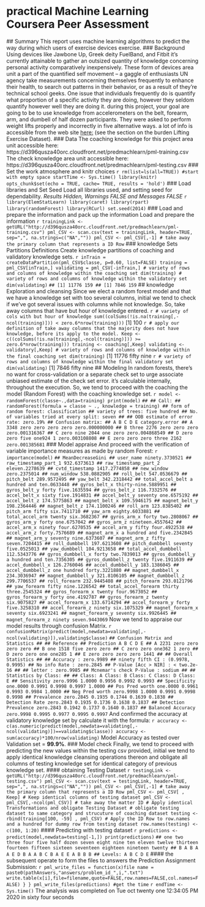 # practical Machine Learning Coursera Peer Assessment 
 ## Summary 
This report uses machine learning algorithms to predict the way during which users of exercise devices exercise.
 ### Background Using devices like Jawbone Up, Greek deity FuelBand, and Fitbit it's currently attainable to gather an outsized quantity of knowledge concerning personal activity comparatively inexpensively. These form of devices area unit a part of the quantified self movement – a gaggle of enthusiasts UN agency take measurements concerning themselves frequently to enhance their health, to search out patterns in their behavior, or as a result of they're technical school geeks. One issue that individuals frequently do is quantify what proportion of a specific activity they are doing, however they seldom quantify however well they are doing it. during this project, your goal are going to be to use knowledge from accelerometers on the belt, forearm, arm, and dumbell of half dozen participants. They were asked to perform weight lifts properly and incorrectly in five alternative ways. a lot of info is accessible from the web site [here:](http://groupware.les.inf.puc-rio.br/har) (see the section on the burden Lifting Exercise Dataset). ### Data The coaching knowledge for this project area unit accessible here: https://d396qusza40orc.cloudfront.net/predmachlearn/pml-training.csv The check knowledge area unit accessible here: 
https://d396qusza40orc.cloudfront.net/predmachlearn/pml-testing.csv ### Set the work atmosphere and knitr choices ```r rm(list=ls(all=TRUE)) #start with empty space startTime <- Sys.time() library(knitr) opts_chunk$set(echo = TRUE, cache= TRUE, results = 'hold') ``` ### Load libraries and Set Seed Load all libraries used, and setting seed for dependability. *Results Hidden, Warnings FALSE and Messages FALSE* ```r library(ElemStatLearn) library(caret) library(rpart) library(randomForest) library(RCurl) set.seed(2014) ``` ### Load and prepare the information and pack up the information Load and prepare the information ```r trainingLink <- getURL("http://d396qusza40orc.cloudfront.net/predmachlearn/pml-training.csv") pml_CSV <- scan.csv(text = trainingLink, header=TRUE, sep=",", na.strings=c("NA","")) pml_CSV <- pml_CSV[,-1] # take away the primary column that represents a ID Row ``` ### knowledge Sets Partitions Definitions Create knowledge partitions of coaching and validatory knowledge sets. ```r inTrain = createDataPartition(pml_CSV$classe, p=0.60, list=FALSE) training = pml_CSV[inTrain,] validating = pml_CSV[-inTrain,] # variety of rows and columns of knowledge within the coaching set dim(training) # variety of rows and columns of knowledge within the validatory set dim(validating) ``` ``` ## [1] 11776 159 ## [1] 7846 159 ``` ## knowledge Exploration and cleansing Since we elect a random forest model and that we have a knowledge set with too several columns, initial we tend to check if we've got several issues with columns while not knowledge. So, take away columns that have but hour of knowledge entered. ```r # variety of cols with but hour of knowledge sum((colSums(!is.na(training[,-ncol(training)])) < zero.6*nrow(training))) ``` [1] 100 ```r # apply our definition of take away columns that the majority does not have knowledge, before its apply to the model. Keep <- c((colSums(!is.na(training[,-ncol(training)])) >= zero.6*nrow(training))) training <- coaching[,Keep] validating <- validatory[,Keep] # variety of rows and columns of knowledge within the final coaching set dim(training) ``` [1] 11776 fifty nine ```r # variety of rows and columns of knowledge within the final validatory set dim(validating) ``` [1] 7846 fifty nine ## Modeling In random forests, there's no want for cross-validation or a separate check set to urge associate unbiased estimate of the check set error. it's calculable internally, throughout the execution. So, we tend to proceed with the coaching the model (Random Forest) with the coaching knowledge set. ```r model <- randomForest(classe~.,data=training) print(model) ``` ``` ## ## Call: ## randomForest(formula = classe ~ ., knowledge = training) ## form of random forest: classification ## variety of trees: five hundred ## No. of variables tried at every split: seven ## ## OOB estimate of error rate: zero.19% ## Confusion matrix: ## A B C D E category.error ## A 3348 zero zero zero zero zero.000000000 ## B three 2276 zero zero zero zero.001316367 ## C zero nine 2044 one zero zero.004868549 ## D zero zero five one924 1 zero.003108808 ## E zero zero zero three 2162 zero.001385681 ``` ### Model appraise And proceed with the verification of variable importance measures as made by random Forest: ```r importance(model) ``` ``` ## MeanDecreaseGini ## user_name ninety.3730521 ## raw_timestamp_part_1 932.6373613 ## raw_timestamp_part_2 eleven.2278639 ## cvtd_timestamp 1417.2774858 ## new_window zero.2375014 ## num_window 538.0882905 ## roll_belt 547.0536679 ## pitch_belt 289.9572495 ## yaw_belt 342.2318442 ## total_accel_belt a hundred and ten.0633448 ## gyros_belt_x thirty-nine.5889951 ## gyros_belt_y forty five.1635594 ## gyros_belt_z 116.7332576 ## accel_belt_x sixty five.1914831 ## accel_belt_y seventy one.6575192 ## accel_belt_z 174.5775863 ## magnet_belt_x 109.5946175 ## magnet_belt_y 198.2364446 ## magnet_belt_z 174.1100246 ## roll_arm 123.8385402 ## pitch_arm fifty six.7411710 ## yaw_arm eighty.6033881 ## total_accel_arm twenty six.3682367 ## gyros_arm_x forty two.2808067 ## gyros_arm_y forty one.6757042 ## gyros_arm_z nineteen.4557642 ## accel_arm_x ninety four.6270535 ## accel_arm_y fifty four.4922538 ## accel_arm_z forty.7576689 ## magnet_arm_x a hundred and five.2342845 ## magnet_arm_y seventy nine.6373607 ## magnet_arm_z fifty seven.7204415 ## roll_dumbbell 197.6213608 ## pitch_dumbbell seventy five.0525013 ## yaw_dumbbell 104.9213658 ## total_accel_dumbbell 112.5343776 ## gyros_dumbbell_x forty two.7839013 ## gyros_dumbbell_y a hundred and ten.7356305 ## gyros_dumbbell_z twenty five.1911639 ## accel_dumbbell_x 126.2760046 ## accel_dumbbell_y 183.1386045 ## accel_dumbbell_z one hundred forty.3221880 ## magnet_dumbbell_x 234.3036947 ## magnet_dumbbell_y 321.8106105 ## magnet_dumbbell_z 299.7706537 ## roll_forearm 232.9445408 ## pitch_forearm 293.0121796 ## yaw_forearm fifty nine.1226542 ## total_accel_forearm thirty three.2545324 ## gyros_forearm_x twenty four.9673052 ## gyros_forearm_y forty one.4192787 ## gyros_forearm_z twenty six.9075827 ## accel_forearm_x 133.6714294 ## accel_forearm_y forty five.3258310 ## accel_forearm_z ninety six.1075329 ## magnet_forearm_x seventy six.6923241 ## magnet_forearm_y seventy six.9926445 ## magnet_forearm_z ninety seven.9443069 ``` Now we tend to appraise our model results through confusion Matrix. ```r confusionMatrix(predict(model,newdata=validating[,-ncol(validating)]),validating$classe) ``` ``` ## Confusion Matrix and Statistics ## ## Reference ## Prediction A B C D E ## A 2231 zero zero zero zero ## B one 1518 five zero zero ## C zero zero one362 1 zero ## D zero zero one one285 1 ## E zero zero zero zero 1441 ## ## Overall Statistics ## ## Accuracy : zero.9989 ## ninety fifth CI : (0.9978, 0.9995) ## No info Rate : zero.2845 ## P-Value [Acc > NIR] : < two.2e-16 ## ## letter : zero.9985 ## Mcnemar's check P-Value : sodium ## ## Statistics by Class: ## ## Class: A Class: B Class: C Class: D Class: E ## Sensitivity zero.9996 1.0000 0.9956 0.9992 0.9993 ## Specificity one.0000 0.9991 0.9998 0.9997 1.0000 ## Pos Pred worth one.0000 0.9961 0.9993 0.9984 1.0000 ## Neg Pred worth zero.9998 1.0000 0.9991 0.9998 0.9998 ## Prevalence zero.2845 0.1935 0.1744 0.1639 0.1838 ## Detection Rate zero.2843 0.1935 0.1736 0.1638 0.1837 ## Detection Prevalence zero.2843 0.1942 0.1737 0.1640 0.1837 ## Balanced Accuracy zero.9998 0.9995 0.9977 0.9995 0.9997 ``` And confirmed the accuracy at validatory knowledge set by calculate it with the formula: ```r accuracy <-c(as.numeric(predict(model,newdata=validating[,-ncol(validating)])==validating$classe)) accuracy <-sum(accuracy)*100/nrow(validating) ``` Model Accuracy as tested over Validation set = **99.9%**. ### Model check Finally, we tend to proceed with predicting the new values within the testing csv provided, initial we tend to apply identical knowledge cleansing operations thereon and obligate all columns of testing knowledge set for identical category of previous knowledge set. #### obtaining Testing Dataset ```r testingLink <- getURL("http://d396qusza40orc.cloudfront.net/predmachlearn/pml-testing.csv") pml_CSV <- scan.csv(text = testingLink, header=TRUE, sep=",", na.strings=c("NA","")) pml_CSV <- pml_CSV[,-1] # take away the primary column that represents a ID Row pml_CSV <- pml_CSV[ , Keep] # Keep identical columns of testing dataset pml_CSV <- pml_CSV[,-ncol(pml_CSV)] # take away the matter ID # Apply identical Transformations and obligate Testing Dataset # obligate testing dataset to same category and strucuture of coaching dataset testing <- rbind(training[100, -59] , pml_CSV) # Apply the ID Row to row.names and a hundred for dummy row from testing dataset row.names(testing) <- c(100, 1:20) ``` #### Predicting with testing dataset ```r predictions <- predict(model,newdata=testing[-1,]) print(predictions) ``` ``` ## one two three four five half dozen seven eight nine ten eleven twelve thirteen fourteen fifteen sixteen seventeen eighteen nineteen twenty ## B A B A A E D B A A B C B A E E A B B B ## Levels: A B C D E ``` #### the subsequent operate to form the files to answers the Prediction Assignment Submission: ```r pml_write_files = function(x)file name = paste0(pathAnswers,"answers/problem_id_",i,".txt") write.table(x[i],file=filename,quote=FALSE,row.names=FALSE,col.names=FALSE) } } pml_write_files(predictions) #get the time ``` ```r endTime <- Sys.time() ``` The analysis was completed on Tue oct twenty one 12:34:05 PM 2020 in sixty four seconds
